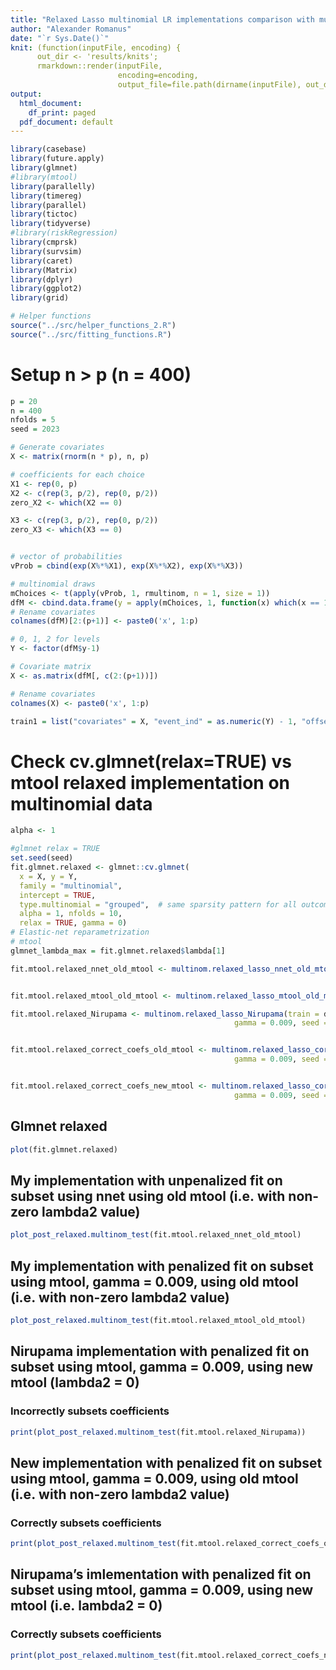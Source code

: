 ```yaml
---
title: "Relaxed Lasso multinomial LR implementations comparison with multinomial data"
author: "Alexander Romanus"
date: "`r Sys.Date()`"
knit: (function(inputFile, encoding) { 
      out_dir <- 'results/knits';
      rmarkdown::render(inputFile,
                        encoding=encoding, 
                        output_file=file.path(dirname(inputFile), out_dir, paste(runif(1), 'relaxed_simulation_multinomial.html'))) })
output:
  html_document: 
    df_print: paged
  pdf_document: default
---
```


```r
library(casebase)
library(future.apply)
library(glmnet)
#library(mtool)
library(parallelly)
library(timereg)
library(parallel)
library(tictoc)
library(tidyverse)
#library(riskRegression)
library(cmprsk)
library(survsim)
library(caret)
library(Matrix)
library(dplyr)
library(ggplot2)
library(grid)

# Helper functions 
source("../src/helper_functions_2.R")
source("../src/fitting_functions.R")
```


# Setup n > p (n = 400)
``` r
p = 20
n = 400
nfolds = 5
seed = 2023

# Generate covariates 
X <- matrix(rnorm(n * p), n, p)

# coefficients for each choice
X1 <- rep(0, p)
X2 <- c(rep(3, p/2), rep(0, p/2))
zero_X2 <- which(X2 == 0)

X3 <- c(rep(3, p/2), rep(0, p/2))
zero_X3 <- which(X3 == 0)


# vector of probabilities
vProb = cbind(exp(X%*%X1), exp(X%*%X2), exp(X%*%X3))

# multinomial draws
mChoices <- t(apply(vProb, 1, rmultinom, n = 1, size = 1))
dfM <- cbind.data.frame(y = apply(mChoices, 1, function(x) which(x == 1)), X)
# Rename covariates 
colnames(dfM)[2:(p+1)] <- paste0('x', 1:p)

# 0, 1, 2 for levels 
Y <- factor(dfM$y-1)

# Covariate matrix 
X <- as.matrix(dfM[, c(2:(p+1))])

# Rename covariates 
colnames(X) <- paste0('x', 1:p)

train1 = list("covariates" = X, "event_ind" = as.numeric(Y) - 1, "offset" = rep(0, length(Y)), "time" = rep(0, length(Y)))
```


# Check cv.glmnet(relax=TRUE) vs mtool relaxed implementation on multinomial data

``` r
alpha <- 1

#glmnet relax = TRUE
set.seed(seed)
fit.glmnet.relaxed <- glmnet::cv.glmnet(
  x = X, y = Y,
  family = "multinomial",
  intercept = TRUE,
  type.multinomial = "grouped",  # same sparsity pattern for all outcome classes
  alpha = 1, nfolds = 10,
  relax = TRUE, gamma = 0)
# Elastic-net reparametrization
# mtool
glmnet_lambda_max = fit.glmnet.relaxed$lambda[1]

fit.mtool.relaxed_nnet_old_mtool <- multinom.relaxed_lasso_nnet_old_mtool(train = train1, lambda_max = glmnet_lambda_max, alpha = 1, seed = seed, epsilon = 0.001)


fit.mtool.relaxed_mtool_old_mtool <- multinom.relaxed_lasso_mtool_old_mtool(train = train1, lambda_max = glmnet_lambda_max, alpha = 1, seed = seed, epsilon = 0.001, gamma = 0.009)

fit.mtool.relaxed_Nirupama <- multinom.relaxed_lasso_Nirupama(train = dfM, lambda_max = glmnet_lambda_max,
                                                  gamma = 0.009, seed = seed, epsilon = 0.001)


fit.mtool.relaxed_correct_coefs_old_mtool <- multinom.relaxed_lasso_correct_coefs_old_mtool(train = dfM, lambda_max = glmnet_lambda_max,
                                                  gamma = 0.009, seed = seed, epsilon = 0.001)


fit.mtool.relaxed_correct_coefs_new_mtool <- multinom.relaxed_lasso_correct_coefs_new_mtool(train = dfM, lambda_max = glmnet_lambda_max,
                                                  gamma = 0.009, seed = seed, epsilon = 0.001)
``` 
## Glmnet relaxed
```r
plot(fit.glmnet.relaxed)
```

## My implementation with unpenalized fit on subset using nnet using old mtool (i.e. with non-zero lambda2 value)
```r
plot_post_relaxed.multinom_test(fit.mtool.relaxed_nnet_old_mtool)
```



## My implementation with penalized fit on subset using mtool, gamma = 0.009, using old mtool (i.e. with non-zero lambda2 value)
```r
plot_post_relaxed.multinom_test(fit.mtool.relaxed_mtool_old_mtool)
```

## Nirupama implementation with penalized fit on subset using mtool, gamma = 0.009, using new mtool (lambda2 = 0)
### Incorrectly subsets coefficients
```r
print(plot_post_relaxed.multinom_test(fit.mtool.relaxed_Nirupama))
```

## New implementation with penalized fit on subset using mtool, gamma = 0.009, using old mtool (i.e. with non-zero lambda2 value)
### Correctly subsets coefficients
```r
print(plot_post_relaxed.multinom_test(fit.mtool.relaxed_correct_coefs_old_mtool))
```


## Nirupama's imlementation with penalized fit on subset using mtool, gamma = 0.009, using new mtool (i.e. lambda2 = 0)
### Correctly subsets coefficients
```r
print(plot_post_relaxed.multinom_test(fit.mtool.relaxed_correct_coefs_new_mtool))
```